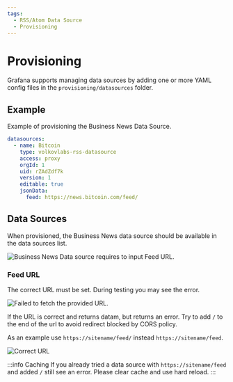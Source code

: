```yaml
---
tags:
  - RSS/Atom Data Source
  - Provisioning
---
```



# Provisioning

Grafana supports managing data sources by adding one or more YAML config files in the `provisioning/datasources` folder.

## Example

Example of provisioning the Business News Data Source.

```yaml
datasources:
  - name: Bitcoin
    type: volkovlabs-rss-datasource
    access: proxy
    orgId: 1
    uid: rZAdZdf7k
    version: 1
    editable: true
    jsonData:
      feed: https://news.bitcoin.com/feed/
```

## Data Sources

When provisioned, the Business News data source should be available in the data sources list.

<Image
  title="Business News Data source requires to input Feed URL."
  src="/img/plugins/volkovlabs-rss-datasource/datasource.png"
/>

### Feed URL

The correct URL must be set. During testing you may see the error.

<Image
  title="Failed to fetch the provided URL."
  src="/img/plugins/volkovlabs-rss-datasource/error.png"
/>

If the URL is correct and returns datam, but returns an error. Try to add `/` to the end of the url to avoid redirect blocked by CORS policy.

As an example use `https://sitename/feed/` instead `https://sitename/feed`.

<Image
  title="Correct URL"
  src="/img/plugins/volkovlabs-rss-datasource/correct-url.png"
/>

:::info Caching
If you already tried a data source with `https://sitename/feed` and added `/` still see an error. Please clear cache and use hard reload.
:::
